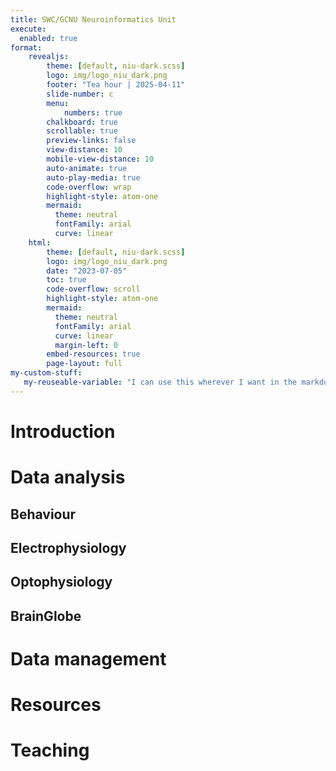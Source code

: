 ```yaml
---
title: SWC/GCNU Neuroinformatics Unit
execute: 
  enabled: true
format:
    revealjs:
        theme: [default, niu-dark.scss]
        logo: img/logo_niu_dark.png
        footer: "Tea hour | 2025-04-11"
        slide-number: c
        menu:
            numbers: true
        chalkboard: true
        scrollable: true
        preview-links: false
        view-distance: 10
        mobile-view-distance: 10
        auto-animate: true
        auto-play-media: true
        code-overflow: wrap
        highlight-style: atom-one
        mermaid: 
          theme: neutral
          fontFamily: arial
          curve: linear
    html:
        theme: [default, niu-dark.scss]
        logo: img/logo_niu_dark.png
        date: "2023-07-05"
        toc: true
        code-overflow: scroll
        highlight-style: atom-one
        mermaid: 
          theme: neutral
          fontFamily: arial
          curve: linear
          margin-left: 0
        embed-resources: true
        page-layout: full
my-custom-stuff:
   my-reuseable-variable: "I can use this wherever I want in the markdown, and change it in only once place :)"
---
```


# Introduction

# Data analysis

## Behaviour

## Electrophysiology

## Optophysiology

## BrainGlobe

# Data management

# Resources

# Teaching
